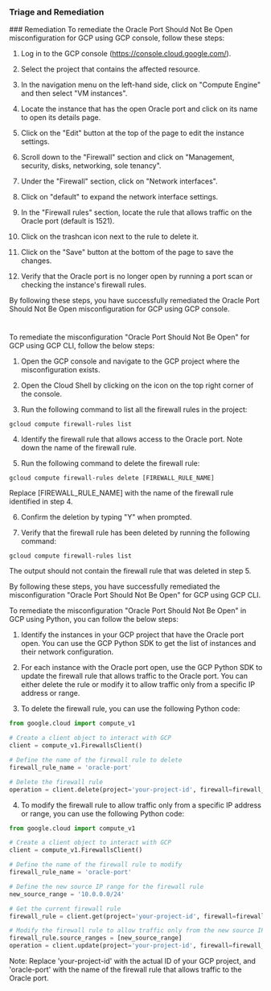 
### Triage and Remediation
<Tabs>
<Tab title='Remediation'>
### Remediation

<AccordionGroup>
<Accordion title='Using Console' defaultOpen='true'>
To remediate the Oracle Port Should Not Be Open misconfiguration for GCP using GCP console, follow these steps:

1. Log in to the GCP console (https://console.cloud.google.com/).

2. Select the project that contains the affected resource.

3. In the navigation menu on the left-hand side, click on "Compute Engine" and then select "VM instances".

4. Locate the instance that has the open Oracle port and click on its name to open its details page.

5. Click on the "Edit" button at the top of the page to edit the instance settings.

6. Scroll down to the "Firewall" section and click on "Management, security, disks, networking, sole tenancy".

7. Under the "Firewall" section, click on "Network interfaces".

8. Click on "default" to expand the network interface settings.

9. In the "Firewall rules" section, locate the rule that allows traffic on the Oracle port (default is 1521).

10. Click on the trashcan icon next to the rule to delete it.

11. Click on the "Save" button at the bottom of the page to save the changes.

12. Verify that the Oracle port is no longer open by running a port scan or checking the instance's firewall rules.

By following these steps, you have successfully remediated the Oracle Port Should Not Be Open misconfiguration for GCP using GCP console.

#
</Accordion>

<Accordion title='Using CLI'>
To remediate the misconfiguration "Oracle Port Should Not Be Open" for GCP using GCP CLI, follow the below steps:

1. Open the GCP console and navigate to the GCP project where the misconfiguration exists.

2. Open the Cloud Shell by clicking on the icon on the top right corner of the console.

3. Run the following command to list all the firewall rules in the project:

```
gcloud compute firewall-rules list
```

4. Identify the firewall rule that allows access to the Oracle port. Note down the name of the firewall rule.

5. Run the following command to delete the firewall rule:

```
gcloud compute firewall-rules delete [FIREWALL_RULE_NAME]
```

Replace [FIREWALL_RULE_NAME] with the name of the firewall rule identified in step 4.

6. Confirm the deletion by typing "Y" when prompted.

7. Verify that the firewall rule has been deleted by running the following command:

```
gcloud compute firewall-rules list
```

The output should not contain the firewall rule that was deleted in step 5.

By following these steps, you have successfully remediated the misconfiguration "Oracle Port Should Not Be Open" for GCP using GCP CLI.
</Accordion>

<Accordion title='Using Python'>
To remediate the misconfiguration "Oracle Port Should Not Be Open" in GCP using Python, you can follow the below steps:

1. Identify the instances in your GCP project that have the Oracle port open. You can use the GCP Python SDK to get the list of instances and their network configuration.

2. For each instance with the Oracle port open, use the GCP Python SDK to update the firewall rule that allows traffic to the Oracle port. You can either delete the rule or modify it to allow traffic only from a specific IP address or range.

3. To delete the firewall rule, you can use the following Python code:

```python
from google.cloud import compute_v1

# Create a client object to interact with GCP
client = compute_v1.FirewallsClient()

# Define the name of the firewall rule to delete
firewall_rule_name = 'oracle-port'

# Delete the firewall rule
operation = client.delete(project='your-project-id', firewall=firewall_rule_name)
```

4. To modify the firewall rule to allow traffic only from a specific IP address or range, you can use the following Python code:

```python
from google.cloud import compute_v1

# Create a client object to interact with GCP
client = compute_v1.FirewallsClient()

# Define the name of the firewall rule to modify
firewall_rule_name = 'oracle-port'

# Define the new source IP range for the firewall rule
new_source_range = '10.0.0.0/24'

# Get the current firewall rule
firewall_rule = client.get(project='your-project-id', firewall=firewall_rule_name)

# Modify the firewall rule to allow traffic only from the new source IP range
firewall_rule.source_ranges = [new_source_range]
operation = client.update(project='your-project-id', firewall=firewall_rule_name, firewall_resource=firewall_rule)
```

Note: Replace 'your-project-id' with the actual ID of your GCP project, and 'oracle-port' with the name of the firewall rule that allows traffic to the Oracle port.
</Accordion>

</AccordionGroup>
</Tab>
</Tabs>
